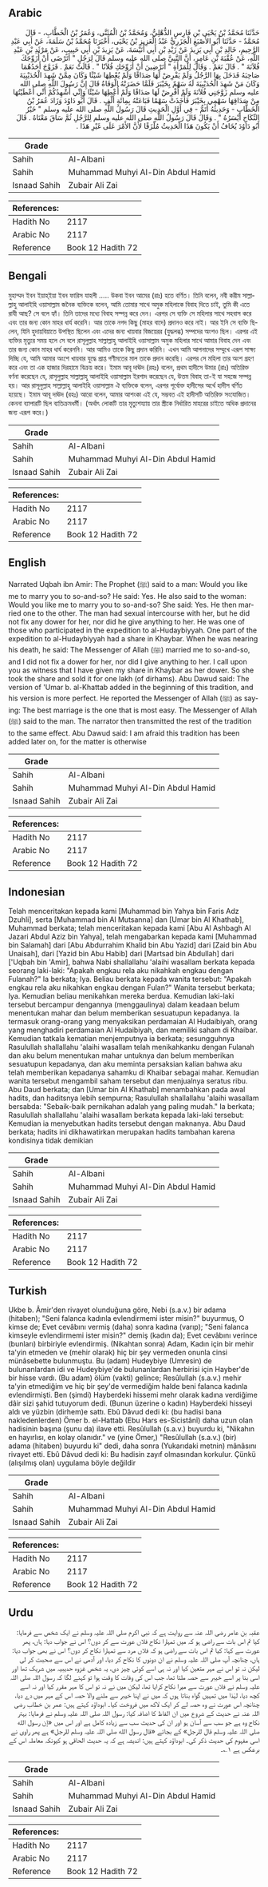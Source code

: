 ## Arabic


<div dir="rtl" lang="ar" style={{fontSize:'larger',backgroundColor:'#f8f9fa',padding:20}}>
حَدَّثَنَا مُحَمَّدُ بْنُ يَحْيَى بْنِ فَارِسٍ الذُّهْلِيُّ، وَمُحَمَّدُ بْنُ الْمُثَنَّى، وَعُمَرُ بْنُ الْخَطَّابِ، - قَالَ مُحَمَّدٌ - حَدَّثَنَا أَبُو الأَصْبَغِ الْجَزَرِيُّ عَبْدُ الْعَزِيزِ بْنُ يَحْيَى، أَخْبَرَنَا مُحَمَّدُ بْنُ سَلَمَةَ، عَنْ أَبِي عَبْدِ الرَّحِيمِ، خَالِدِ بْنِ أَبِي يَزِيدَ عَنْ زَيْدِ بْنِ أَبِي أُنَيْسَةَ، عَنْ يَزِيدَ بْنِ أَبِي حَبِيبٍ، عَنْ مَرْثَدِ بْنِ عَبْدِ اللَّهِ، عَنْ عُقْبَةَ بْنِ عَامِرٍ، أَنَّ النَّبِيَّ صلى الله عليه وسلم قَالَ لِرَجُلٍ ‏"‏ أَتَرْضَى أَنْ أُزَوِّجَكَ فُلاَنَةَ ‏"‏ ‏.‏ قَالَ نَعَمْ ‏.‏ وَقَالَ لِلْمَرْأَةِ ‏"‏ أَتَرْضِينَ أَنْ أُزَوِّجَكِ فُلاَنًا ‏"‏ ‏.‏ قَالَتْ نَعَمْ ‏.‏ فَزَوَّجَ أَحَدُهُمَا صَاحِبَهُ فَدَخَلَ بِهَا الرَّجُلُ وَلَمْ يَفْرِضْ لَهَا صَدَاقًا وَلَمْ يُعْطِهَا شَيْئًا وَكَانَ مِمَّنْ شَهِدَ الْحُدَيْبِيَةَ وَكَانَ مَنْ شَهِدَ الْحُدَيْبِيَةَ لَهُ سَهْمٌ بِخَيْبَرَ فَلَمَّا حَضَرَتْهُ الْوَفَاةُ قَالَ إِنَّ رَسُولَ اللَّهِ صلى الله عليه وسلم زَوَّجَنِي فُلاَنَةَ وَلَمْ أَفْرِضْ لَهَا صَدَاقًا وَلَمْ أُعْطِهَا شَيْئًا وَإِنِّي أُشْهِدُكُمْ أَنِّي أَعْطَيْتُهَا مِنْ صَدَاقِهَا سَهْمِي بِخَيْبَرَ فَأَخَذَتْ سَهْمًا فَبَاعَتْهُ بِمِائَةِ أَلْفٍ ‏.‏ قَالَ أَبُو دَاوُدَ وَزَادَ عُمَرُ بْنُ الْخَطَّابِ - وَحَدِيثُهُ أَتَمُّ - فِي أَوَّلِ الْحَدِيثِ قَالَ رَسُولُ اللَّهِ صلى الله عليه وسلم ‏"‏ خَيْرُ النِّكَاحِ أَيْسَرُهُ ‏"‏ ‏.‏ وَقَالَ قَالَ رَسُولُ اللَّهِ صلى الله عليه وسلم لِلرَّجُلِ ثُمَّ سَاقَ مَعْنَاهُ ‏.‏ قَالَ أَبُو دَاوُدَ يُخَافُ أَنْ يَكُونَ هَذَا الْحَدِيثُ مُلْزَقًا لأَنَّ الأَمْرَ عَلَى غَيْرِ هَذَا ‏.‏
</div>
<div style={{backgroundColor:'#f8f9fa',padding:20, marginBottom: 10}}><table> <thead> <tr> <th>Grade</th> <th></th> </tr> </thead> <tbody> <tr><td>Sahih</td><td>Al-Albani</td></tr><tr><td>Sahih</td><td>Muhammad Muhyi Al-Din Abdul Hamid</td></tr><tr><td>Isnaad Sahih</td><td>Zubair Ali Zai</td></tr></tbody></table><table> <thead> <tr> <th>References:</th> <th></th> </tr> </thead> <tbody><tr><td>Hadith No</td><td>2117</td></tr><tr><td>Arabic No</td><td>2117</td></tr><tr><td>Reference</td><td>Book 12 Hadith 72</td></tr></tbody></table></div>

## Bengali


<div dir="ltr" lang="bn" style={{fontSize:'larger',backgroundColor:'#f8f9fa',padding:20}}>
মুহাম্মদ ইবন ইয়াহ্ইয়া ইবন ফারিস যাহলী ..... উকবা ইবন আমের (রাঃ) হতে বর্ণিত। তিনি বলেন, নবী করীম সাল্লাল্লাহু আলাইহি ওয়াসাল্লাম জনৈক ব্যক্তিকে বলেন, আমি তোমার সাথে অমুক মহিলাকে বিবাহ দিতে চাই, তুমি কী এতে রাযী আছ? সে বলে হ্যাঁ। তিনি তাদের মধ্যে বিবাহ সম্পন্ন করে দেন। এরপর সে ব্যক্তি সে মহিলার সাথে সহবাস করে এবং তার জন্য কোন মাহর ধার্য করেনি। আর তাকে নগদ কিছু (মাহর বাদে) প্রদানও করে নাই। আর ইনি সে ব্যক্তি ছিলেন, যিনি হুদায়বিয়াতে উপস্থিত ছিলেন এবং এদের জন্য খায়বার বিজয়েরর (যুদ্ধলব্ধ) সম্পদের অংশও ছিল। এরপর এই ব্যক্তির মৃত্যুর সময় হলে সে বলে রাসূলুল্লাহ সাল্লাল্লাহু আলাইহি ওয়াসাল্লাম অমুক মহিলার সাথে আমার বিবাহ দেন এবং তার জন্য কোন মাহর ধার্য করেননি। আর আমিও তাকে কিছু প্রদান করিনি। এখন আমি আপনাদের সম্মুখে এরূপ সাক্ষ্য দিচ্ছি যে, আমি আমার অংশে খায়বার যুদ্ধে প্রাপ্ত গণীমতের মাল তাকে প্রদান করেছি। এরপর সে মহিলা তার অংশ গ্রহণ করে এবং তা এক হাজার দিরহামে বিক্রয় করে। ইমাম আবূ দাঊদ (রহঃ) বলেন, প্রথম হাদীসে উমার (রাঃ) অতিরিক্ত বর্ণনা করেছেন যে, রাসূলুল্লাহ সাল্লাল্লাহু আলাইহি ওয়াসাল্লাম ইরশাদ করেছেন যে, উত্তম বিবাহ তা-ই যা সহজে সম্পন্ন হয়। আর রাসূলুল্লাহ সাল্লাল্লাহু আলাইহি ওয়াসাল্লাম ঐ ব্যক্তিকে বলেন, এরপর পূর্বোক্ত হাদীসের অর্থে হাদীস বর্ণিত হয়েছে। ইমাম আবূ দাঊদ (রহঃ) আরো বলেন, আমার আশংকা এই যে, সম্ভবত এই হাদীসটি অতিরিক্ত সংযোজিত। কেননা ব্যাপারটি ছিল ব্যতিক্রমধর্মী। (অর্থাৎ লোকটি তার মৃত্যুশয্যায় তার স্ত্রীকে নির্ধারিত মাহরের চাইতে অধিক প্রদানের জন্য এরূপ করে।)
</div>
<div style={{backgroundColor:'#f8f9fa',padding:20, marginBottom: 10}}><table> <thead> <tr> <th>Grade</th> <th></th> </tr> </thead> <tbody> <tr><td>Sahih</td><td>Al-Albani</td></tr><tr><td>Sahih</td><td>Muhammad Muhyi Al-Din Abdul Hamid</td></tr><tr><td>Isnaad Sahih</td><td>Zubair Ali Zai</td></tr></tbody></table><table> <thead> <tr> <th>References:</th> <th></th> </tr> </thead> <tbody><tr><td>Hadith No</td><td>2117</td></tr><tr><td>Arabic No</td><td>2117</td></tr><tr><td>Reference</td><td>Book 12 Hadith 72</td></tr></tbody></table></div>

## English


<div dir="ltr" lang="en" style={{fontSize:'larger',backgroundColor:'#f8f9fa',padding:20}}>
Narrated Uqbah ibn Amir: The Prophet (ﷺ) said to a man: Would you like me to marry you to so-and-so? He said: Yes. He also said to the woman: Would you like me to marry you to so-and-so? She said: Yes. He then married one to the other. The man had sexual intercourse with her, but he did not fix any dower for her, nor did he give anything to her. He was one of those who participated in the expedition to al-Hudaybiyyah. One part of the expedition to al-Hudaybiyyah had a share in Khaybar. When he was nearing his death, he said: The Messenger of Allah (ﷺ) married me to so-and-so, and I did not fix a dower for her, nor did I give anything to her. I call upon you as witness that I have given my share in Khaybar as her dower. So she took the share and sold it for one lakh (of dirhams). Abu Dawud said: The version of 'Umar b. al-Khattab added in the beginning of this tradition, and his version is more perfect. He reported the Messenger of Allah (ﷺ) as saying: The best marriage is the one that is most easy. The Messenger of Allah (ﷺ) said to the man. The narrator then transmitted the rest of the tradition to the same effect. Abu Dawud said: I am afraid this tradition has been added later on, for the matter is otherwise
</div>
<div style={{backgroundColor:'#f8f9fa',padding:20, marginBottom: 10}}><table> <thead> <tr> <th>Grade</th> <th></th> </tr> </thead> <tbody> <tr><td>Sahih</td><td>Al-Albani</td></tr><tr><td>Sahih</td><td>Muhammad Muhyi Al-Din Abdul Hamid</td></tr><tr><td>Isnaad Sahih</td><td>Zubair Ali Zai</td></tr></tbody></table><table> <thead> <tr> <th>References:</th> <th></th> </tr> </thead> <tbody><tr><td>Hadith No</td><td>2117</td></tr><tr><td>Arabic No</td><td>2117</td></tr><tr><td>Reference</td><td>Book 12 Hadith 72</td></tr></tbody></table></div>

## Indonesian


<div dir="ltr" lang="id" style={{fontSize:'larger',backgroundColor:'#f8f9fa',padding:20}}>
Telah menceritakan kepada kami [Muhammad bin Yahya bin Faris Adz Dzuhli], serta [Muhammad bin Al Mutsanna] dan [Umar bin Al Khathab], Muhammad berkata; telah menceritakan kepada kami [Abu Al Ashbagh Al Jazari Abdul Aziz bin Yahya], telah mengabarkan kepada kami [Muhammad bin Salamah] dari [Abu Abdurrahim Khalid bin Abu Yazid] dari [Zaid bin Abu Unaisah], dari [Yazid bin Abu Habib] dari [Martsad bin Abdullah] dari ['Uqbah bin 'Amir], bahwa Nabi shallallahu 'alaihi wasallam berkata kepada seorang laki-laki: "Apakah engkau rela aku nikahkah engkau dengan Fulanah?" Ia berkata; Iya. Beliau berkata kepada wanita tersebut: "Apakah engkau rela aku nikahkan engkau dengan Fulan?" Wanita tersebut berkata; Iya. Kemudian beliau menikahkan mereka berdua. Kemudian laki-laki tersebut bercampur dengannya (menggaulinya) dalam keadaan belum menentukan mahar dan belum memberikan sesuatupun kepadanya. Ia termasuk orang-orang yang menyaksikan perdamaian Al Hudaibiyah, orang yang menghadiri perdamaian Al Hudaibiyah, dan memiliki saham di Khaibar. Kemudian tatkala kematian menjemputnya ia berkata; sesungguhnya Rasulullah shallallahu 'alaihi wasallam telah menikahkanku dengan Fulanah dan aku belum menentukan mahar untuknya dan belum memberikan sesuatupun kepadanya, dan aku meminta persaksian kalian bahwa aku telah memberikan kepadanya sahamku di Khaibar sebagai mahar. Kemudian wanita tersebut mengambil saham tersebut dan menjualnya seratus ribu. Abu Daud berkata; dan [Umar bin Al Khathab] menambahkan pada awal hadits, dan haditsnya lebih sempurna; Rasulullah shallallahu 'alaihi wasallam bersabda: "Sebaik-baik pernikahan adalah yang paling mudah." Ia berkata; Rasulullah shallallahu 'alaihi wasallam berkata kepada laki-laki tersebut: Kemudian ia menyebutkan hadits tersebut dengan maknanya. Abu Daud berkata; hadits ini dikhawatirkan merupakan hadits tambahan karena kondisinya tidak demikian
</div>
<div style={{backgroundColor:'#f8f9fa',padding:20, marginBottom: 10}}><table> <thead> <tr> <th>Grade</th> <th></th> </tr> </thead> <tbody> <tr><td>Sahih</td><td>Al-Albani</td></tr><tr><td>Sahih</td><td>Muhammad Muhyi Al-Din Abdul Hamid</td></tr><tr><td>Isnaad Sahih</td><td>Zubair Ali Zai</td></tr></tbody></table><table> <thead> <tr> <th>References:</th> <th></th> </tr> </thead> <tbody><tr><td>Hadith No</td><td>2117</td></tr><tr><td>Arabic No</td><td>2117</td></tr><tr><td>Reference</td><td>Book 12 Hadith 72</td></tr></tbody></table></div>

## Turkish


<div dir="ltr" lang="tr" style={{fontSize:'larger',backgroundColor:'#f8f9fa',padding:20}}>
Ukbe b. Âmir'den rivayet olunduğuna göre, Nebi (s.a.v.) bir adama (hitaben); "Seni falanca kadınla evlendirmemi ister misin?" buyurmuş, O kimse de; Evet cevâbını vermiş (daha) sonra kadına (varıp); "Seni falanca kimseyle evlendirmemi ister misin?" demiş (kadın da); Evet cevâbını verince (bunları) birbiriyle evlendirmiş. (Nikahtan sonra) Adam, Kadın için bir mehir ta'yin etmeden ve (mehir olarak) hiç bir şey vermeden onunla cinsi münâsebette bulunmuştu. Bu (adam) Hudeybiye (Umresin) de bulunanlardan idi ve Hudeybiye'de bulunanlardan herbirisi için Hayber'de bir hisse vardı. (Bu adam) ölüm (vakti) gelince; Resûlullah (s.a.v.) mehir ta'yin etmediğim ve hiç bir şey'de vermediğim halde beni falanca kadınla evlendirmişti. Ben (şimdi) Hayberdeki hissemi mehr olarak kadına verdiğime dâir sizi şahid tutuyorum dedi. (Bunun üzerine o kadın) Hayberdeki hisseyi aldı ve yüzbin (dirhem)e sattı. Ebû Dâvud dedi ki: (bu hadisi bana nakledenlerden) Ömer b. el-Hattab (Ebu Hars es-Sicistânî) daha uzun olan hadisinin başına (şunu da) ilave etti. Resûlullah (s.a.v.) buyurdu ki, "Nikahın en hayırlısı, en kolay olanıdır." ve (yine Ömer,) "Resûlullah (s.a.v.) (bir) adama (hitaben) buyurdu ki" dedi, daha sonra (Yukarıdaki metnin) mânâsını rivayet etti. Ebû Dâvud dedi ki: Bu hadisin zayıf olmasından korkulur. Çünkü (alışılmış olan) uygulama böyle değildir
</div>
<div style={{backgroundColor:'#f8f9fa',padding:20, marginBottom: 10}}><table> <thead> <tr> <th>Grade</th> <th></th> </tr> </thead> <tbody> <tr><td>Sahih</td><td>Al-Albani</td></tr><tr><td>Sahih</td><td>Muhammad Muhyi Al-Din Abdul Hamid</td></tr><tr><td>Isnaad Sahih</td><td>Zubair Ali Zai</td></tr></tbody></table><table> <thead> <tr> <th>References:</th> <th></th> </tr> </thead> <tbody><tr><td>Hadith No</td><td>2117</td></tr><tr><td>Arabic No</td><td>2117</td></tr><tr><td>Reference</td><td>Book 12 Hadith 72</td></tr></tbody></table></div>

## Urdu


<div dir="rtl" lang="ur" style={{fontSize:'larger',backgroundColor:'#f8f9fa',padding:20}}>
عقبہ بن عامر رضی اللہ عنہ سے روایت ہے کہ نبی اکرم صلی اللہ علیہ وسلم نے ایک شخص سے فرمایا: کیا تم اس بات سے راضی ہو کہ میں تمہارا نکاح فلاں عورت سے کر دوں؟ اس نے جواب دیا: ہاں، پھر عورت سے کہا: کیا تم اس بات سے راضی ہو کہ فلاں مرد سے تمہارا نکاح کر دوں؟ اس نے بھی جواب دیا: ہاں، چنانچہ آپ صلی اللہ علیہ وسلم نے ان دونوں کا نکاح کر دیا، اور آدمی نے اس سے صحبت کر لی لیکن نہ تو اس نے مہر متعین کیا اور نہ ہی اسے کوئی چیز دی، یہ شخص غزوہ حدیبیہ میں شریک تھا اور اسی بنا پر اسے خیبر سے حصہ ملتا تھا، جب اس کی وفات کا وقت ہوا تو کہنے لگا کہ رسول اللہ صلی اللہ علیہ وسلم نے فلاں عورت سے میرا نکاح کرایا تھا، لیکن میں نے نہ تو اس کا مہر مقرر کیا اور نہ اسے کچھ دیا، لہٰذا میں تمہیں گواہ بناتا ہوں کہ میں نے اپنا خیبر سے ملنے والا حصہ اس کے مہر میں دے دیا، چنانچہ اس عورت نے وہ حصہ لے کر ایک لاکھ میں فروخت کیا۔ ابوداؤد کہتے ہیں: عمر بن خطاب رضی اللہ عنہ نے حدیث کے شروع میں ان الفاظ کا اضافہ کیا: رسول اللہ صلی اللہ علیہ وسلم نے فرمایا: بہتر نکاح وہ ہے جو سب سے آسان ہو اور ان کی حدیث سب سے زیادہ کامل ہے اور اس میں «إن رسول الله صلی اللہ علیہ وسلم قال للرجل» کے بجائے «قال رسول الله صلی اللہ علیہ وسلم للرجل» ہے پھر راوی نے اسی مفہوم کی حدیث ذکر کی۔ ابوداؤد کہتے ہیں: اندیشہ ہے کہ یہ حدیث الحاقی ہو کیونکہ معاملہ اس کے برعکس ہے ۱؎۔
</div>
<div style={{backgroundColor:'#f8f9fa',padding:20, marginBottom: 10}}><table> <thead> <tr> <th>Grade</th> <th></th> </tr> </thead> <tbody> <tr><td>Sahih</td><td>Al-Albani</td></tr><tr><td>Sahih</td><td>Muhammad Muhyi Al-Din Abdul Hamid</td></tr><tr><td>Isnaad Sahih</td><td>Zubair Ali Zai</td></tr></tbody></table><table> <thead> <tr> <th>References:</th> <th></th> </tr> </thead> <tbody><tr><td>Hadith No</td><td>2117</td></tr><tr><td>Arabic No</td><td>2117</td></tr><tr><td>Reference</td><td>Book 12 Hadith 72</td></tr></tbody></table></div>